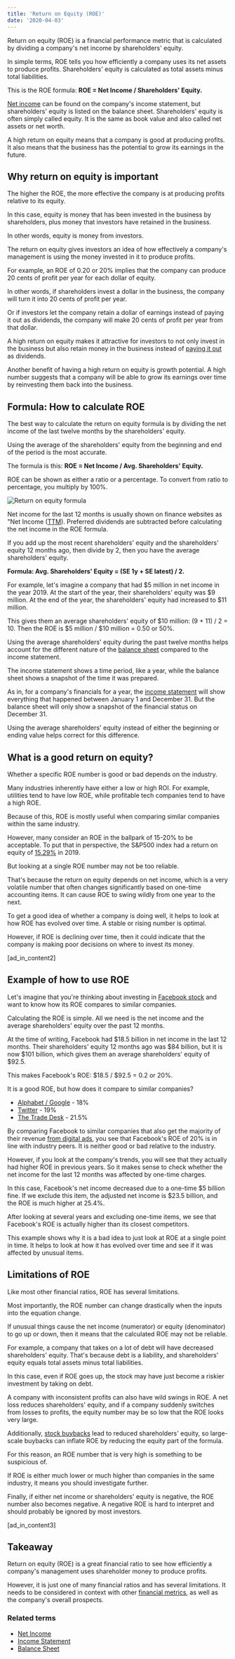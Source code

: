 ```yaml
---
title: 'Return on Equity (ROE)'
date: '2020-04-03'
---
```


Return on equity (ROE) is a financial performance metric that is calculated by dividing a company's net income by shareholders' equity.

In simple terms, ROE tells you how efficiently a company uses its net assets to produce profits. Shareholders' equity is calculated as total assets minus total liabilities.

This is the ROE formula: **ROE = Net Income / Shareholders' Equity.**

[Net income](https://stockanalysis.com/term/net-income/) can be found on the company's income statement, but shareholders' equity is listed on the balance sheet. Shareholders' equity is often simply called equity. It is the same as book value and also called net assets or net worth.

A high return on equity means that a company is good at producing profits. It also means that the business has the potential to grow its earnings in the future.

## Why return on equity is important

The higher the ROE, the more effective the company is at producing profits relative to its equity.

In this case, equity is money that has been invested in the business by shareholders, plus money that investors have retained in the business.

In other words, equity is money from investors.

The return on equity gives investors an idea of how effectively a company's management is using the money invested in it to produce profits.

For example, an ROE of 0.20 or 20% implies that the company can produce 20 cents of profit per year for each dollar of equity.

In other words, if shareholders invest a dollar in the business, the company will turn it into 20 cents of profit per year.

Or if investors let the company retain a dollar of earnings instead of paying it out as dividends, the company will make 20 cents of profit per year from that dollar.

A high return on equity makes it attractive for investors to not only invest in the business but also retain money in the business instead of [paying it out](https://stockanalysis.com/how-often-are-dividends-paid/) as dividends.

Another benefit of having a high return on equity is growth potential. A high number suggests that a company will be able to grow its earnings over time by reinvesting them back into the business.

## Formula: How to calculate ROE

The best way to calculate the return on equity formula is by dividing the net income of the last twelve months by the shareholders' equity.

Using the average of the shareholders' equity from the beginning and end of the period is the most accurate.

The formula is this: **ROE = Net Income / Avg. Shareholders' Equity.**

ROE can be shown as either a ratio or a percentage. To convert from ratio to percentage, you multiply by 100%.

![Return on equity formula](https://stockanalysis.com/wp-content/uploads/2020/04/roe-return-on-equity.png)

Net income for the last 12 months is usually shown on finance websites as "Net Income ([TTM](https://stockanalysis.com/term/ttm-trailing-twelve-months/)). Preferred dividends are subtracted before calculating the net income in the ROE formula.

If you add up the most recent shareholders' equity and the shareholders' equity 12 months ago, then divide by 2, then you have the average shareholders' equity.

**Formula: Avg. Shareholders' Equity = (SE 1y + SE latest) / 2.**

For example, let's imagine a company that had $5 million in net income in the year 2019. At the start of the year, their shareholders' equity was $9 million. At the end of the year, the shareholders' equity had increased to $11 million.

This gives them an average shareholders' equity of $10 million: (9 + 11) / 2 = 10. Then the ROE is $5 million / $10 million = 0.50 or 50%.

Using the average shareholders' equity during the past twelve months helps account for the different nature of the [balance sheet](https://stockanalysis.com/term/balance-sheet/) compared to the income statement.

The income statement shows a time period, like a year, while the balance sheet shows a snapshot of the time it was prepared.

As in, for a company's financials for a year, the [income statement](https://stockanalysis.com/term/income-statement/) will show everything that happened between January 1 and December 31. But the balance sheet will only show a snapshot of the financial status on December 31.

Using the average shareholders' equity instead of either the beginning or ending value helps correct for this difference.

## What is a good return on equity?

Whether a specific ROE number is good or bad depends on the industry.

Many industries inherently have either a low or high ROI. For example, utilities tend to have low ROE, while profitable tech companies tend to have a high ROE.

Because of this, ROE is mostly useful when comparing similar companies within the same industry.

However, many consider an ROE in the ballpark of 15-20% to be acceptable. To put that in perspective, the S&P500 index had a return on equity of [15.29%](https://csimarket.com/Industry/industry_ManagementEffectiveness.php?sp5) in 2019.

But looking at a single ROE number may not be too reliable.

That's because the return on equity depends on net income, which is a very volatile number that often changes significantly based on one-time accounting items. It can cause ROE to swing wildly from one year to the next.

To get a good idea of whether a company is doing well, it helps to look at how ROE has evolved over time. A stable or rising number is optimal.

However, if ROE is declining over time, then it could indicate that the company is making poor decisions on where to invest its money.

\[ad_in_content2\]

## Example of how to use ROE

Let's imagine that you're thinking about investing in [Facebook stock](https://stockanalysis.com/stocks/fb/) and want to know how its ROE compares to similar companies.

Calculating the ROE is simple. All we need is the net income and the average shareholders' equity over the past 12 months.

At the time of writing, Facebook had $18.5 billion in net income in the last 12 months. Their shareholders' equity 12 months ago was $84 billion, but it is now $101 billion, which gives them an average shareholders' equity of $92.5.

This makes Facebook's ROE: $18.5 / $92.5 = 0.2 or 20%.

It is a good ROE, but how does it compare to similar companies?

-  [Alphabet / Google](https://stockanalysis.com/stocks/googl/) - 18%
-  [Twitter](https://stockanalysis.com/stocks/twtr/) - 19%
-  [The Trade Desk](https://stockanalysis.com/stocks/ttd/) - 21.5%

By comparing Facebook to similar companies that also get the majority of their revenue [from digital ads](https://stockanalysis.com/how-facebook-makes-money/), you see that Facebook's ROE of 20% is in line with industry peers. It is neither good or bad relative to the industry.

However, if you look at the company's trends, you will see that they actually had higher ROE in previous years. So it makes sense to check whether the net income for the last 12 months was affected by one-time charges.

In this case, Facebook's net income decreased due to a one-time $5 billion fine. If we exclude this item, the adjusted net income is $23.5 billion, and the ROE is much higher at 25.4%.

After looking at several years and excluding one-time items, we see that Facebook's ROE is actually higher than its closest competitors.

This example shows why it is a bad idea to just look at ROE at a single point in time. It helps to look at how it has evolved over time and see if it was affected by unusual items.

## Limitations of ROE

Like most other financial ratios, ROE has several limitations.

Most importantly, the ROE number can change drastically when the inputs into the equation change.

If unusual things cause the net income (numerator) or equity (denominator) to go up or down, then it means that the calculated ROE may not be reliable.

For example, a company that takes on a lot of debt will have decreased shareholders' equity. That's because debt is a liability, and shareholders' equity equals total assets minus total liabilities.

In this case, even if ROE goes up, the stock may have just become a riskier investment by taking on debt.

A company with inconsistent profits can also have wild swings in ROE. A net loss reduces shareholders' equity, and if a company suddenly switches from losses to profits, the equity number may be so low that the ROE looks very large.

Additionally, [stock buybacks](https://stockanalysis.com/why-stock-buybacks-are-good/) lead to reduced shareholders' equity, so large-scale buybacks can inflate ROE by reducing the equity part of the formula.

For this reason, an ROE number that is very high is something to be suspicious of.

If ROE is either much lower or much higher than companies in the same industry, it means you should investigate further.

Finally, if either net income or shareholders' equity is negative, the ROE number also becomes negative. A negative ROE is hard to interpret and should probably be ignored by most investors.

\[ad_in_content3\]

## Takeaway

Return on equity (ROE) is a great financial ratio to see how efficiently a company's management uses shareholder money to produce profits.

However, it is just one of many financial ratios and has several limitations. It needs to be considered in context with other [financial metrics](https://stockanalysis.com/financial-dictionary/), as well as the company's overall prospects.

### Related terms

-  [Net Income](https://stockanalysis.com/term/net-income/)
-  [Income Statement](https://stockanalysis.com/term/income-statement/)
-  [Balance Sheet](https://stockanalysis.com/term/balance-sheet/)
